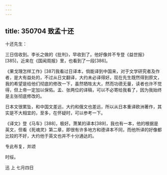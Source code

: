 ```yaml
---
---
---
```

title: 350704 致孟十还
---




十还先生：

三日信收到。李长之做的《批判》，早收到了。他好像并不专登《益世报》[385]，近来在《国闻周报》里，也看到了一段[386]。

《果戈理怎样工作》[387]我看过日译本，倘能译到中国来，对于文学研究者及作者，是大有益处的，不过从日文翻译，大约未必译得好。现在先生既然得到原文，我的希望是给他们彻底的修改一下，虽然牺牲太大，然而功德无量，读者也许不觉得，但上帝一定加以保佑。孟、张两位的译稿，可以不必寄给我看了，因为我始终是主张彻底修改的。

日本文很累坠，和中国文差远，大约和俄文也差远，所以从日本重译欧洲著作，其实是不大相宜的，至多，在怀疑时，可以参考一下。

《译文》登《马车》[388]，极好。萧某的译本[389]，我也有一本，他的根据是英文，但看《死魂灵》第二章，即很有许多地方和德译本不同，而他所译的好像都比较的不好，大约他于英文也并不十分通达的。

专此布复，并颂

时绥。

迅 上 七月四日